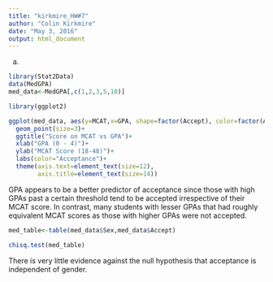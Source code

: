 ```yaml
---
title: "kirkmire_HW#7"
author: "Colin Kirkmire"
date: "May 3, 2016"
output: html_document
---
```


(a)
```r
library(Stat2Data)
data(MedGPA)
med_data<-MedGPA[,c(1,2,3,5,10)]

library(ggplot2)

ggplot(med_data, aes(y=MCAT,x=GPA, shape=factor(Accept), color=factor(Accept)))+
  geom_point(size=3)+
  ggtitle("Score on MCAT vs GPA")+
  xlab("GPA (0 - 4)")+
  ylab("MCAT Score (18-48)")+
  labs(color="Acceptance")+
  theme(axis.text=element_text(size=12),
        axis.title=element_text(size=14))
```

GPA appears to be a better predictor of acceptance since those with high GPAs past a certain threshold tend to be accepted irrespective of their MCAT score.  In contrast, many students with lesser GPAs that had roughly equivalent MCAT scores as those with higher GPAs were not accepted.

```r
med_table<-table(med_data$Sex,med_data$Accept)

chisq.test(med_table)
```
There is very little evidence against the null hypothesis that acceptance is independent of gender.



